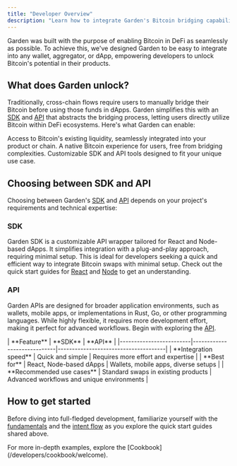 ```yaml
---
title: "Developer Overview"
description: "Learn how to integrate Garden's Bitcoin bridging capabilities into your dApp, wallet, or aggregator"
---
```


Garden was built with the purpose of enabling Bitcoin in DeFi as seamlessly as possible. To achieve this, we've designed Garden to be easy to integrate into any wallet, aggregator, or dApp, empowering developers to unlock Bitcoin's potential in their products.

## What does Garden unlock?

Traditionally, cross-chain flows require users to manually bridge their Bitcoin before using those funds in dApps. Garden simplifies this with an [SDK](/developers/sdk/sdk) and [API](/api-reference/quickstart) that abstracts the bridging process, letting users directly utilize Bitcoin within DeFi ecosystems. Here's what Garden can enable:

<CardGroup cols={1}>
  <Card title="Bitcoin Liquidity Access" icon="bitcoin">
    Access to Bitcoin's existing liquidity, seamlessly integrated into your product or chain.
  </Card>
  <Card title="Native Bitcoin Experience" icon="user-check">
    A native Bitcoin experience for users, free from bridging complexities.
  </Card>
  <Card title="Customizable Tools" icon="screwdriver-wrench">
    Customizable SDK and API tools designed to fit your unique use case.
  </Card>
</CardGroup>

## Choosing between SDK and API

Choosing between Garden's [SDK](/developers/sdk/sdk) and [API](/api-reference/quickstart) depends on your project's requirements and technical expertise:

### SDK

Garden SDK is a customizable API wrapper tailored for React and Node-based dApps. It simplifies integration with a plug-and-play approach, requiring minimal setup. This is ideal for developers seeking a quick and efficient way to integrate Bitcoin swaps with minimal setup. Check out the quick start guides for [React](/developers/sdk/react/quickstart) and [Node](/developers/sdk/nodejs/quickstart) to get an understanding.

### API

Garden APIs are designed for broader application environments, such as wallets, mobile apps, or implementations in Rust, Go, or other programming languages. While highly flexible, it requires more development effort, making it perfect for advanced workflows. Begin with exploring the [API](/api-reference/quickstart).

<div className="overflow-x-auto">
  | **Feature**            | **SDK**                     | **API**                              |
  |-------------------------|-----------------------------|--------------------------------------|
  | **Integration speed**   | Quick and simple            | Requires more effort and expertise   |
  | **Best for**            | React, Node-based dApps     | Wallets, mobile apps, diverse setups |
  | **Recommended use cases** | Standard swaps in existing products | Advanced workflows and unique environments |
</div>

## How to get started

Before diving into full-fledged development, familiarize yourself with the [fundamentals](/home/fundamentals/introduction) and the [intent flow](/home/fundamentals/how-it-works/intent-flow) as you explore the quick start guides shared above.

<Note>
For more in-depth examples, explore the [Cookbook](/developers/cookbook/welcome).
</Note> 